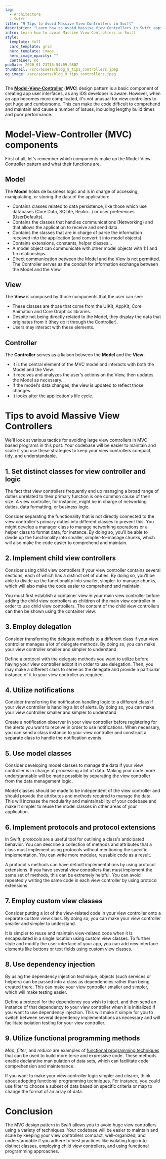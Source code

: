 ```yaml
---
tag:
  - Architecture
  - Swift
title: "9 Tips to Avoid Massive View Controllers in Swift"
description: "Learn how to avoid Massive View Controllers in Swift apps with these 9 tips for keeping your code well-organized, maintainable, and scalable."
intro: Learn how to avoid Massive View Controllers in Swift
style:
  template: full
  card_template: grid
  hero_template: image
  hero_image_opacity: ""
  container: md
pubDate: 2020-01-23T16:54:09.980Z
thumbnail: /src/assets/blog_9_tips_controllers.jpeg
og_image: /src/assets/blog_9_tips_controllers.jpeg
---
```


The **[Model-View-Controller](https://raulferrer.dev/blog/architecture_patterns_ios/)** (**MVC**) design pattern is a basic component of creating app user interfaces, as any iOS developer is aware. However, when an app becomes more complicated, it's not unusual for view controllers to get huge and cumbersome. This can make the code difficult to comprehend and maintain and cause a number of issues, including lengthy build times and poor performance.


# Model-View-Controller (MVC) components
First of all, let's remember which components make up the Model-View-Controller pattern and what their functions are.

## Model
The **Model** holds de business logic and is in charge of accessing, manipulating, or storing the data of the application:
* Contains classes related to data persistence, like those which use databases (Core Data, SQLite, Realm...) or user preferences (UserDefaults).
* Contains the classes that handles communications (Networking) and that allows the application to receive and send data.
* Contains the classes that are in charge of parse the information received into the application (and convert it into model objects).
* Contains extensions, constants, helper classes...
* A model object can communicate with other model objects with 1:1 and 1:n relationships.
* Direct communication between the Model and the View is not permitted. The Controller serves as the conduit for information exchange between the Model and the View.

## View
The **View** is composed by those components that the user can see:
* These classes are those that come from the UIKit, AppKit, Core Animation and Core Graphics libraries.
* Despite not being directly related to the Model, they display the data that originates from it (they do it through the Controller).
* Users may interact with these elements.
## Controller
The **Controller** serves as a liaison between the **Model** and the **View**:
* It is the central element of the MVC model and interacts with both the Model and the View.
* It receives and analyzes the user's actions on the View, then updates the Model as necessary.
* If the model's data changes, the view is updated to reflect those changes.
* It looks after the application's life cycle.

# Tips to avoid Massive View Controllers
We'll look at various tactics for avoiding large view controllers in MVC-based programs in this post. Your codebase will be easier to maintain and scale if you use these strategies to keep your view controllers compact, tidy, and understandable.

## 1. Set distinct classes for view controller and logic
The fact that view controllers frequently end up managing a broad range of duties unrelated to their primary function is one common cause of their size. A view controller, for instance, might be in charge of networking duties, data formatting, or business logic.

Consider separating the functionality that is not directly connected to the view controller's primary duties into different classes to prevent this. You might develop a manager class to manage networking operations or a helper class to format data, for instance. By doing so, you'll be able to divide up the functionality into smaller, simpler-to-manage chunks, which will also make the code easier to comprehend and maintain.

## 2. Implement child view controllers
Consider using child view controllers if your view controller contains several sections, each of which has a distinct set of duties. By doing so, you'll be able to divide up the functionality into smaller, simpler-to-manage chunks, which will also make the code easier to comprehend and maintain.

You must first establish a container view in your main view controller before adding the child view controllers as children of the main view controller in order to use child view controllers. The content of the child view controllers can then be shown using the container view.

## 3. Employ delegation
Consider transferring the delegate methods to a different class if your view controller manages a lot of delegate methods. By doing so, you can make your view controller smaller and simpler to understand.

Define a protocol with the delegate methods you want to utilize before having your view controller adopt it in order to use delegation. Then, you may make a different class to serve as the delegate and provide a particular instance of it to your view controller as required.

## 4. Utilize notifications
Consider transferring the notification handling logic to a different class if your view controller is handling a lot of alerts. By doing so, you can make your view controller smaller and simpler to understand.

Create a notification observer in your view controller before registering for the alerts you want to receive in order to use notifications. When necessary, you can send a class instance to your view controller and construct a separate class to handle the notification events.


## 5. Use model classes
Consider developing model classes to manage the data if your view controller is in charge of processing a lot of data. Making your code more understandable will be made possible by separating the view controller from the data management logic.

Model classes should be made to be independent of the view controller and should provide the attributes and methods required to manage the data. This will increase the modularity and maintainability of your codebase and make it simpler to reuse the model classes in other areas of your application.

## 6. Implement protocols and protocol extensions
In Swift, protocols are a useful tool for outlining a class's anticipated behavior. You can describe a collection of methods and attributes that a class must implement using protocols without mentioning the specific implementation. You can write more modular, reusable code as a result.

A protocol's methods can have default implementations by using protocol extensions. If you have several view controllers that must implement the same set of methods, this can be extremely helpful. You can avoid repeatedly writing the same code in each view controller by using protocol extensions.

## 7. Employ custom view classes
Consider putting a lot of the view-related code in your view controller onto a separate custom view class. By doing so, you can make your view controller smaller and simpler to understand.

It is simpler to reuse and maintain view-related code when it is encapsulated in a single location using custom view classes. To further style and modify the user interface of your app, you can add new interface elements like buttons or text fields using custom view classes.

## 8. Use dependency injection
By using the dependency injection technique, objects (such services or helpers) can be passed into a class as dependencies rather than being created there. This can make your view controller smaller and simpler, which will make testing easier.

Define a protocol for the dependency you wish to inject, and then send an instance of that dependency to your view controller when it is initialized if you want to use dependency injection. This will make it simple for you to switch between several dependency implementations as necessary and will facilitate isolation testing for your view controller.

## 9. Utilize functional programming methods
*Map*, *filter*, and *reduce* are examples of [functional programming techniques](https://raulferrer.dev/blog/swift_high_order_functions/) that can be used to build more terse and expressive code. These methods enable declarative manipulation of data sets, which can facilitate code comprehension and maintenance.

If you want to make your view controller logic simpler and clearer, think about adopting functional programming techniques. For instance, you could use filter to choose a subset of data based on specific criteria or map to change the format of an array of data.


# Conclusion
The MVC design pattern in Swift allows you to avoid huge view controllers using a variety of techniques. Your codebase will be easier to maintain and scale by keeping your view controllers compact, well-organized, and understandable if you adhere to best practices like isolating logic into distinct classes, employing child view controllers, and using functional programming approaches.

